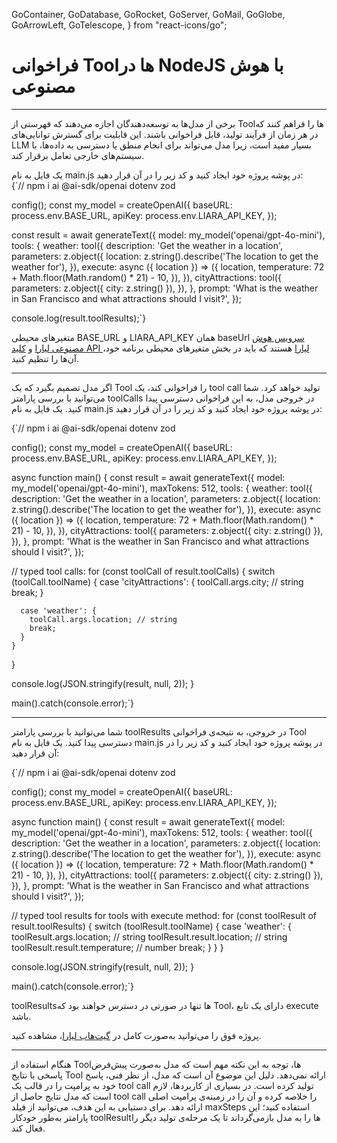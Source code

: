 
  GoContainer,
  GoDatabase,
  GoRocket,
  GoServer,
  GoMail,
  GoGlobe,
  GoArrowLeft,
  GoTelescope,
} from "react-icons/go";


 <Layout>
<Head>
<title>مستندات فراخوانی Toolها در NodeJS با AI - لیارا</title>
<meta property="og:title" content="مستندات خدمات رایانش ابری لیارا" />
<meta property="og:description" content="مستندات مربوط به آشنایی با نحوه فراخوانی Toolها در NodeJS با سرویس هوش مصنوعی لیارا"  />
<meta property="og:image" content="https://media.liara.ir/logos/liara-poster.jpg" />
</Head>


# فراخوانی Toolها در NodeJS با هوش مصنوعی
<hr className="mb-2" />

برخی از مدل‌ها به توسعه‌دهندگان اجازه می‌دهند که فهرستی از Toolها را فراهم کنند که در هر زمان از فرآیند تولید، قابل فراخوانی باشند. این قابلیت برای گسترش توانایی‌های LLM بسیار مفید است، زیرا مدل می‌تواند برای انجام منطق یا دسترسی به داده‌ها، با سیستم‌های خارجی تعامل برقرار کند.


<div className="h-2" />
یک فایل به نام <Important>main.js</Important> در پوشه پروژه خود ایجاد کنید و کد زیر را در آن قرار دهید:

<div className="h-2" />
<div dir='ltr'>
    <Highlight className="js">
        {`// npm i ai @ai-sdk/openai dotenv zod 


config();
const my_model = createOpenAI({
  baseURL: process.env.BASE_URL,
  apiKey: process.env.LIARA_API_KEY,
});

const result = await generateText({
  model: my_model('openai/gpt-4o-mini'),
  tools: {
    weather: tool({
      description: 'Get the weather in a location',
      parameters: z.object({
        location: z.string().describe('The location to get the weather for'),
      }),
      execute: async ({ location }) => ({
        location,
        temperature: 72 + Math.floor(Math.random() * 21) - 10,
      }),
    }),
    cityAttractions: tool({
      parameters: z.object({ city: z.string() }),
    }),
  },
  prompt:
    'What is the weather in San Francisco and what attractions should I visit?',
});

console.log(result.toolResults);`}
    </Highlight>
</div>
<div className="h-2" />

<Alert variant="info">
<p>
متغیرهای محیطی <Important>BASE_URL</Important> و <Important>LIARA_API_KEY</Important> همان baseUrl <a href="https://liara.ir/products/ai/" className="text-[#2196f3]">سرویس هوش مصنوعی لیارا</a> و <a href="/references/api/about/#api-access-key" className="text-[#2196f3]">کلید API لیارا</a> هستند که باید در بخش متغیرهای محیطی برنامه خود، آن‌ها را تنظیم کنید. 
</p>
</Alert>


<hr className="mb-2" />
<Section id='accessing-tool-calls-and-tool-results' title='دسترسی به Tool Callها و Tool Resultها' />

اگر مدل تصمیم بگیرد که یک Tool را فراخوانی کند، یک tool call تولید خواهد کرد. شما می‌توانید با بررسی پارامتر <Important>toolCalls</Important> در خروجی مدل، به این فراخوانی دسترسی پیدا کنید.
یک فایل به نام <Important>main.js</Important> در پوشه پروژه خود ایجاد کنید و کد زیر را در آن قرار دهید:

<div className="h-2" />
<div dir='ltr'>
    <Highlight className="js">
        {`// npm i ai @ai-sdk/openai dotenv zod 


config();
const my_model = createOpenAI({
  baseURL: process.env.BASE_URL,
  apiKey: process.env.LIARA_API_KEY,
});

async function main() {
  const result = await generateText({
    model: my_model('openai/gpt-4o-mini'),
    maxTokens: 512,
    tools: {
      weather: tool({
        description: 'Get the weather in a location',
        parameters: z.object({
          location: z.string().describe('The location to get the weather for'),
        }),
        execute: async ({ location }) => ({
          location,
          temperature: 72 + Math.floor(Math.random() * 21) - 10,
        }),
      }),
      cityAttractions: tool({
        parameters: z.object({ city: z.string() }),
      }),
    },
    prompt:
      'What is the weather in San Francisco and what attractions should I visit?',
  });

  // typed tool calls:
  for (const toolCall of result.toolCalls) {
    switch (toolCall.toolName) {
      case 'cityAttractions': {
        toolCall.args.city; // string
        break;
      }

      case 'weather': {
        toolCall.args.location; // string
        break;
      }
    }
  }

  console.log(JSON.stringify(result, null, 2));
}

main().catch(console.error);`}
    </Highlight>
</div>

<hr className="mb-2" />
<Section id='accessing-tool-results' title='دسترسی به Tool Results' />

شما می‌توانید با بررسی پارامتر <Important>toolResults</Important> در خروجی، به نتیجه‌ی فراخوانی Tool دسترسی پیدا کنید.
یک فایل به نام <Important>main.js</Important> در پوشه پروژه خود ایجاد کنید و کد زیر را در آن قرار دهید:

<div className="h-2" />
<div dir='ltr'>
    <Highlight className="js">
        {`// npm i ai @ai-sdk/openai dotenv zod 


config();
const my_model = createOpenAI({
  baseURL: process.env.BASE_URL,
  apiKey: process.env.LIARA_API_KEY,
});

async function main() {
  const result = await generateText({
    model: my_model('openai/gpt-4o-mini'),
    maxTokens: 512,
    tools: {
      weather: tool({
        description: 'Get the weather in a location',
        parameters: z.object({
          location: z.string().describe('The location to get the weather for'),
        }),
        execute: async ({ location }) => ({
          location,
          temperature: 72 + Math.floor(Math.random() * 21) - 10,
        }),
      }),
      cityAttractions: tool({
        parameters: z.object({ city: z.string() }),
      }),
    },
    prompt:
      'What is the weather in San Francisco and what attractions should I visit?',
  });

  // typed tool results for tools with execute method:
  for (const toolResult of result.toolResults) {
    switch (toolResult.toolName) {
      case 'weather': {
        toolResult.args.location; // string
        toolResult.result.location; // string
        toolResult.result.temperature; // number
        break;
      }
    }
  }

  console.log(JSON.stringify(result, null, 2));
}

main().catch(console.error);`}
    </Highlight>
</div>
<div className="h-2" />

<Alert variant="info">
<p>
<Important>toolResults</Important>ها تنها در صورتی در دسترس خواهند بود که Tool، دارای یک تابع <Important>execute</Important> باشد.
</p>
</Alert>

<Alert variant="success">
<p>
پروژه فوق را می‌توانید به‌صورت کامل در <a href="https://github.com/liara-cloud/ai-sdk-examples/tree/master/NodeJS/call-tools" className="text-[#2196f3]">گیت‌هاب لیارا</a>، مشاهده کنید. 
</p>
</Alert>
<hr className="mb-2" />

<Section id='model-response' title='پاسخ مدل' />

هنگام استفاده از Toolها، توجه به این نکته مهم است که مدل به‌صورت پیش‌فرض پاسخی با نتایج Tool ارائه نمی‌دهد. دلیل این موضوع آن است که مدل، از نظر فنی، پاسخ خود به پرامپت را در قالب یک tool call تولید کرده است.
در بسیاری از کاربردها، لازم است که مدل نتایج حاصل از tool call را خلاصه کرده و آن را در زمینه‌ی پرامپت اصلی ارائه دهد. برای دستیابی به این هدف، می‌توانید از فیلد <Important>maxSteps</Important> استفاده کنید؛ این پارامتر به‌طور خودکار toolResultها را به مدل بازمی‌گرداند تا یک مرحله‌ی تولید دیگر را فعال کند.


</Layout>